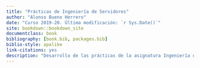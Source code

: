 ```yaml
--- 
title: "Prácticas de Ingeniería de Servidores"
author: "Alonso Bueno Herrero"
date: "Curso 2019-20. Última modificación: `r Sys.Date()`"
site: bookdown::bookdown_site
documentclass: book
bibliography: [book.bib, packages.bib]
biblio-style: apalike
link-citations: yes
description: "Desarrollo de las prácticas de la asignatura Ingeniería de Servidores (ISE) del Grado en Ingeniería Informática de la Universidad de Granada, para el curso 2019-20. "
---
```



